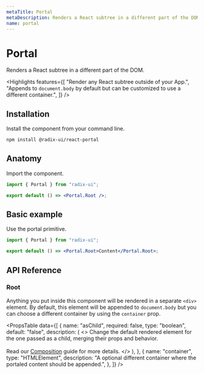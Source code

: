 ```yaml
---
metaTitle: Portal
metaDescription: Renders a React subtree in a different part of the DOM.
name: portal
---
```


# Portal

<Description>
	Renders a React subtree in a different part of the DOM.
</Description>

<Highlights
	features={[
		"Render any React subtree outside of your App.",
		"Appends to `document.body` by default but can be customized to use a different container.",
	]}
/>

## Installation

Install the component from your command line.

```bash
npm install @radix-ui/react-portal
```

## Anatomy

Import the component.

```jsx
import { Portal } from "radix-ui";

export default () => <Portal.Root />;
```

## Basic example

Use the portal primitive.

```jsx
import { Portal } from "radix-ui";

export default () => <Portal.Root>Content</Portal.Root>;
```

## API Reference

### Root

Anything you put inside this component will be rendered in a separate `<div>` element. By default, this element will be appended to `document.body` but you can choose a different container by using the `container` prop.

<PropsTable
	data={[
		{
			name: "asChild",
			required: false,
			type: "boolean",
			default: "false",
			description: (
				<>
					Change the default rendered element for the one passed as a child,
					merging their props and behavior.
					<br />
					<br />
					Read our <a href="../guides/composition">Composition</a> guide for
					more details.
				</>
			),
		},
		{
			name: "container",
			type: "HTMLElement",
			description:
				"A optional different container where the portaled content should be appended.",
		},
	]}
/>
